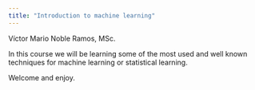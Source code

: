 ```yaml
---
title: "Introduction to machine learning"
---
```


Víctor Mario Noble Ramos, MSc.

In this course we will be learning some of the most used and well known techniques for machine learning or statistical learning.

Welcome and enjoy.
